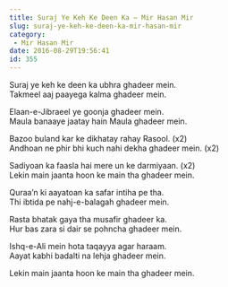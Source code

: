 ```yaml
---
title: Suraj Ye Keh Ke Deen Ka – Mir Hasan Mir
slug: suraj-ye-keh-ke-deen-ka-mir-hasan-mir
category:
 - Mir Hasan Mir
date: 2016-08-29T19:56:41
id: 355
---
```


<p>Suraj ye keh ke deen ka ubhra ghadeer mein.<br />
Takmeel aaj paayega kalma ghadeer mein.</p>
<p>Elaan-e-Jibraeel ye goonja ghadeer mein.<br />
Maula banaaye jaatay hain Maula ghadeer mein.</p>
<p>Bazoo buland kar ke dikhatay rahay Rasool. (x2)<br />
Andhoan ne phir bhi kuch nahi dekha ghadeer mein. (x2)</p>
<p>Sadiyoan ka faasla hai mere un ke darmiyaan. (x2)<br />
Lekin main jaanta hoon ke main tha ghadeer mein.</p>
<p>Quraa’n ki aayatoan ka safar intiha pe tha.<br />
Thi ibtida pe nahj-e-balagah ghadeer mein.</p>
<p>Rasta bhatak gaya tha musafir ghadeer ka.<br />
Hur bas zara si dair se pohncha ghadeer mein.</p>
<p>Ishq-e-Ali mein hota taqayya agar haraam.<br />
Aayat kabhi badalti na lehja ghadeer mein.</p>
<p>Lekin main jaanta hoon ke main tha ghadeer mein.</p>